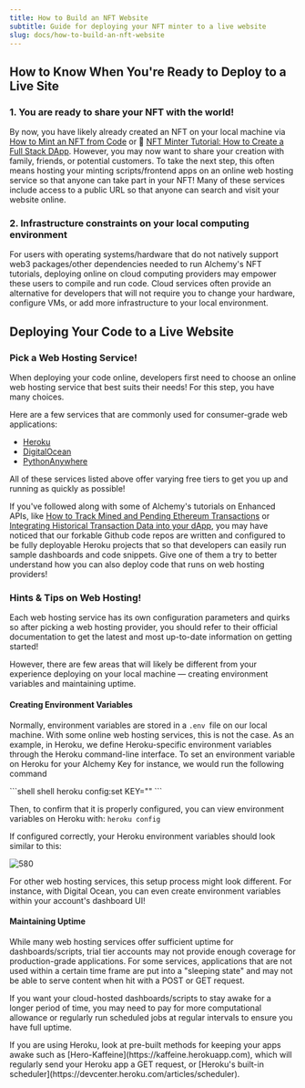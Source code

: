 ```yaml
---
title: How to Build an NFT Website
subtitle: Guide for deploying your NFT minter to a live website
slug: docs/how-to-build-an-nft-website
---
```



## How to Know When You're Ready to Deploy to a Live Site

### 1. You are ready to share your NFT with the world!

By now, you have likely already created an NFT on your local machine via [How to Mint an NFT from Code](/docs/how-to-mint-an-nft-from-code) or 📝 [NFT Minter Tutorial: How to Create a Full Stack DApp](/docs/nft-minter). However, you may now want to share your creation with family, friends, or potential customers. To take the next step, this often means hosting your minting scripts/frontend apps on an online web hosting service so that anyone can take part in your NFT! Many of these services include access to a public URL so that anyone can search and visit your website online.

### 2. Infrastructure constraints on your local computing environment

For users with operating systems/hardware that do not natively support web3 packages/other dependencies needed to run Alchemy's NFT tutorials, deploying online on cloud computing providers may empower these users to compile and run code. Cloud services often provide an alternative for developers that will not require you to change your hardware, configure VMs, or add more infrastructure to your local environment.

## Deploying Your Code to a Live Website

### Pick a Web Hosting Service!

When deploying your code online, developers first need to choose an online web hosting service that best suits their needs! For this step, you have many choices.

Here are a few services that are commonly used for consumer-grade web applications:

* [Heroku](https://www.heroku.com)
* [DigitalOcean](https://www.digitalocean.com)
* [PythonAnywhere](https://www.pythonanywhere.com)

<Info>
  All of these services listed above offer varying free tiers to get you up and running as quickly as possible!
</Info>

If you've followed along with some of Alchemy's tutorials on Enhanced APIs, like [How to Track Mined and Pending Ethereum Transactions](/docs/how-to-track-mined-and-pending-ethereum-transactions) or [Integrating Historical Transaction Data into your dApp](/docs/integrating-historical-transaction-data-into-your-dapp), you may have noticed that our forkable Github code repos are written and configured to be fully deployable Heroku projects that so that developers can easily run sample dashboards and code snippets. Give one of them a try to better understand how you can also deploy code that runs on web hosting providers!

### Hints & Tips on Web Hosting!

Each web hosting service has its own configuration parameters and quirks so after picking a web hosting provider, you should refer to their official documentation to get the latest and most up-to-date information on getting started!

However, there are few areas that will likely be different from your experience deploying on your local machine — creating environment variables and maintaining uptime.

#### Creating Environment Variables

Normally, environment variables are stored in a `.env `file on our local machine. With some online web hosting services, this is not the case. As an example, in Heroku, we define Heroku-specific environment variables through the Heroku command-line interface. To set an environment variable on Heroku for your Alchemy Key for instance, we would run the following command

<CodeGroup>
  ```shell shell
  heroku config:set KEY="<YOUR ALCHEMY KEY>"
  ```
</CodeGroup>

Then, to confirm that it is properly configured, you can view environment variables on Heroku with: `heroku config`

If configured correctly, your Heroku environment variables should look similar to this:

![580](/images/4d38505-img.PNG "img.PNG")

For other web hosting services, this setup process might look different. For instance, with Digital Ocean, you can even create environment variables within your account's dashboard UI!

#### Maintaining Uptime

While many web hosting services offer sufficient uptime for dashboards/scripts, trial tier accounts may not provide enough coverage for production-grade applications. For some services, applications that are not used within a certain time frame are put into a "sleeping state" and may not be able to serve content when hit with a POST or GET request.

If you want your cloud-hosted dashboards/scripts to stay awake for a longer period of time, you may need to pay for more computational allowance or regularly run scheduled jobs at regular intervals to ensure you have full uptime.

<Info>
  If you are using Heroku, look at pre-built methods for keeping your apps awake such as [Hero-Kaffeine](https://kaffeine.herokuapp.com), which will regularly send your Heroku app a GET request, or [Heroku's built-in scheduler](https://devcenter.heroku.com/articles/scheduler).
</Info>
